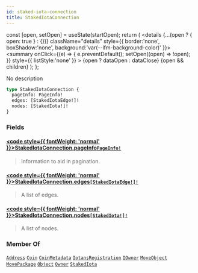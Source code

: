 ```yaml
---
id: staked-iota-connection
title: StakedIotaConnection
---
```









  const [open, setOpen] = useState(startOpen);
  return (
    <details {...(open ? { open: true } : {})} className="details" style={{ border:'none', boxShadow:'none', background:'var(--ifm-background-color)' }}>
      <summary
        onClick={(e) => {
          e.preventDefault();
          setOpen((open) => !open);
        }}
        style={{ listStyle:'none' }}
      >
      {open ? dataOpen : dataClose}
      </summary>
      {open && children}
    </details>
  );
};








No description


```graphql
type StakedIotaConnection {
  pageInfo: PageInfo!
  edges: [StakedIotaEdge!]!
  nodes: [StakedIota!]!
}
```




### Fields

#### [<code style={{ fontWeight: 'normal' }}>StakedIotaConnection.<b>pageInfo</b></code>](#)<Bullet />[`PageInfo!`](/references/iota-api/iota-graphql/reference/types/objects/page-info) <Badge class="badge badge--secondary" text="non-null"/> <Badge class="badge badge--secondary" text="object"/> 
> 
> 
> Information to aid in pagination.
> 

#### [<code style={{ fontWeight: 'normal' }}>StakedIotaConnection.<b>edges</b></code>](#)<Bullet />[`[StakedIotaEdge!]!`](/references/iota-api/iota-graphql/reference/types/objects/staked-iota-edge) <Badge class="badge badge--secondary" text="non-null"/> <Badge class="badge badge--secondary" text="object"/> 
> 
> 
> A list of edges.
> 

#### [<code style={{ fontWeight: 'normal' }}>StakedIotaConnection.<b>nodes</b></code>](#)<Bullet />[`[StakedIota!]!`](/references/iota-api/iota-graphql/reference/types/objects/staked-iota) <Badge class="badge badge--secondary" text="non-null"/> <Badge class="badge badge--secondary" text="object"/> 
> 
> 
> A list of nodes.
> 





### Member Of

[`Address`](/references/iota-api/iota-graphql/reference/types/objects/address)  <Badge class="badge badge--secondary" text="object"/><Bullet />[`Coin`](/references/iota-api/iota-graphql/reference/types/objects/coin)  <Badge class="badge badge--secondary" text="object"/><Bullet />[`CoinMetadata`](/references/iota-api/iota-graphql/reference/types/objects/coin-metadata)  <Badge class="badge badge--secondary" text="object"/><Bullet />[`IotansRegistration`](/references/iota-api/iota-graphql/reference/types/objects/iotans-registration)  <Badge class="badge badge--secondary" text="object"/><Bullet />[`IOwner`](/references/iota-api/iota-graphql/reference/types/interfaces/iowner)  <Badge class="badge badge--secondary" text="interface"/><Bullet />[`MoveObject`](/references/iota-api/iota-graphql/reference/types/objects/move-object)  <Badge class="badge badge--secondary" text="object"/><Bullet />[`MovePackage`](/references/iota-api/iota-graphql/reference/types/objects/move-package)  <Badge class="badge badge--secondary" text="object"/><Bullet />[`Object`](/references/iota-api/iota-graphql/reference/types/objects/object)  <Badge class="badge badge--secondary" text="object"/><Bullet />[`Owner`](/references/iota-api/iota-graphql/reference/types/objects/owner)  <Badge class="badge badge--secondary" text="object"/><Bullet />[`StakedIota`](/references/iota-api/iota-graphql/reference/types/objects/staked-iota)  <Badge class="badge badge--secondary" text="object"/>


